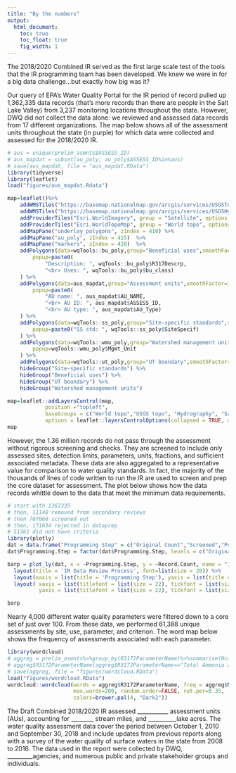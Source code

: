 ```yaml
---
title: "By the numbers"
output:
  html_document:
    toc: true  
    toc_float: true
    fig_width: 1
---
```


The 2018/2020 Combined IR served as the first large scale test of the tools that the IR programming team has been developed. We knew we were in for a big data challenge...but exactly how big was it?

Our query of EPA's Water Quality Portal for the IR period of record pulled up 1,362,335 data records (that's more records than there are people in the Salt Lake Valley) from 3,237 monitoring locations throughout the state. However, DWQ did not collect the data alone: we reviewed and assessed data records from 17 different organizations. The map below shows all of the assessment units throughout the state (in purple) for which data were collected and assessed for the 2018/2020 IR.

```r
# aus = unique(prelim_asmnts$ASSESS_ID)
# aus_mapdat = subset(au_poly, au_poly$ASSESS_ID%in%aus)
# save(aus_mapdat, file = "aus_mapdat.RData")
library(tidyverse)
library(leaflet)
load("figures/aus_mapdat.Rdata")

map=leaflet()%>%
	addWMSTiles("https://basemap.nationalmap.gov/arcgis/services/USGSTopo/MapServer/WmsServer", group = "USGS topo", options = providerTileOptions(updateWhenZooming = FALSE,updateWhenIdle = TRUE), layers = "0") %>%
	addWMSTiles("https://basemap.nationalmap.gov/arcgis/services/USGSHydroCached/MapServer/WmsServer", group = "Hydrography", options = providerTileOptions(updateWhenZooming = FALSE,updateWhenIdle = TRUE), layers = "0") %>%
	addProviderTiles("Esri.WorldImagery", group = "Satellite", options = providerTileOptions(updateWhenZooming = FALSE,updateWhenIdle = TRUE)) %>%
	addProviderTiles("Esri.WorldTopoMap", group = "World topo", options = providerTileOptions(updateWhenZooming = FALSE,updateWhenIdle = TRUE)) %>%
	addMapPane("underlay_polygons", zIndex = 410) %>%
	addMapPane("au_poly", zIndex = 415)  %>%
	addMapPane("markers", zIndex = 420)  %>%
	addPolygons(data=wqTools::bu_poly,group="Beneficial uses",smoothFactor=2,fillOpacity = 0.1,weight=3,color="green", options = pathOptions(pane = "underlay_polygons"),
		popup=paste0(
			"Description: ", wqTools::bu_poly$R317Descrp,
			"<br> Uses: ", wqTools::bu_poly$bu_class)
	) %>% 
	addPolygons(data=aus_mapdat,group="Assessment units",smoothFactor=1,fillOpacity = 0.4,weight=2,color="purple", options = pathOptions(pane = "au_poly"),
		popup=paste0(
			"AU name: ", aus_mapdat$AU_NAME,
			"<br> AU ID: ", aus_mapdat$ASSESS_ID,
			"<br> AU type: ", aus_mapdat$AU_Type)
	) %>% 
	addPolygons(data=wqTools::ss_poly,group="Site-specific standards",smoothFactor=2,fillOpacity = 0.1,weight=3,color="blue", options = pathOptions(pane = "underlay_polygons"),
		popup=paste0("SS std: ", wqTools::ss_poly$SiteSpecif)
	) %>%
	addPolygons(data=wqTools::wmu_poly,group="Watershed management units",smoothFactor=2,fillOpacity = 0.1,weight=3,color="red", options = pathOptions(pane = "underlay_polygons"),
		popup=wqTools::wmu_poly$Mgmt_Unit
	) %>%
	addPolygons(data=wqTools::ut_poly,group="UT boundary",smoothFactor=2,fillOpacity = 0.1,weight=3,color="orange", options = pathOptions(pane = "underlay_polygons")) %>%
	hideGroup("Site-specific standards") %>%
	hideGroup("Beneficial uses") %>%
	hideGroup("UT boundary") %>%
	hideGroup("Watershed management units")

map=leaflet::addLayersControl(map,
			position ="topleft",
			baseGroups = c("World topo","USGS topo", "Hydrography", "Satellite"),overlayGroups = c("Assessment units","Beneficial uses", "Site-specific standards", "Watershed management units", "UT boundary"),
			options = leaflet::layersControlOptions(collapsed = TRUE, autoZIndex=FALSE))
map
```

However, the 1.36 million records do not pass through the assessment without rigorous screening and checks. They are screened to include only assessed sites, detection limits, parameters, units, fractions, and sufficient associated metadata. These data are also aggregated to a representative value for comparison to water quality standards. In fact, the majority of the thousands of lines of code written to run the IR are used to screen and prep the core dataset for assessment. The plot below shows how the data records whittle down to the data that meet the minimum data requirements.

```r
# start with 1362335
# then, 11148 removed from secondary reviews
# then 707060 screened out
# then, 171634 rejected in dataprep
# 51361 did not have criteria
library(plotly)
dat = data.frame("Programming Step" = c("Original Count","Screened","Post-Data Prep","Post-Secondary Review", "Core Dataset"),"Record Count" = c(1362335, 603914, 432280, 396999, 348003))
dat$Programming.Step = factor(dat$Programming.Step, levels = c("Original Count","Screened","Post-Data Prep","Post-Secondary Review", "Core Dataset"))

barp = plot_ly(dat, x = ~Programming.Step, y = ~Record.Count, name = "IR Data Review Process", type = "bar")%>%
  layout(title = 'IR Data Review Process', font=list(size = 20)) %>%
  layout(xaxis = list(title = 'Programming Step'), yaxis = list(title = 'Record Count')) %>%
  layout( xaxis = list(titlefont = list(size = 22), tickfont = list(size = 22)),
          yaxis = list(titlefont = list(size = 22), tickfont = list(size = 22)) )

barp
```

Nearly 4,000 different water quality parameters were filtered down to a core set of just over 100. From these data, we performed 61,388 unique assessments by site, use, parameter, and criterion. The word map below shows the frequency of assessments associated with each parameter.

```r
library(wordcloud)
# aggreg = prelim_asmnts%>%group_by(R3172ParameterName)%>%summarise(Ncount = length(IR_Cat))
# aggreg$R3172ParameterName[aggreg$R3172ParameterName=="Total Ammonia as N"] = "Ammonia"
# save(aggreg, file = "figures/wordcloud.RData")
load("figures/wordcloud.RData")
wordcloud::wordcloud(words = aggreg$R3172ParameterName, freq = aggreg$Ncount, min.freq = 1,
                     max.words=200, random.order=FALSE, rot.per=0.35, 
                     colors=brewer.pal(4, "Dark2"))
```


 
The Draft Combined 2018/2020 IR assessed ___________ assessment units (AUs), accounting for ________ stream miles, and __________lake acres. The water quality assessment data cover the 
period between October 1, 2010 and September 30, 2018 and include updates from previous reports along with a survey of the water quality of surface waters 
in the state from 2008 to 2016. The data used in the report were collected by DWQ, _________agencies, and numerous public and private stakeholder groups and individuals.





